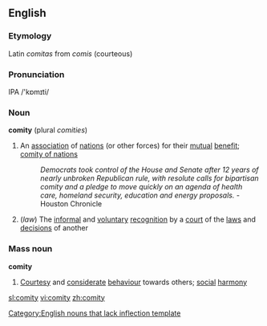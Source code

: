 ==English==
===Etymology===
Latin ''comitas'' from ''comis'' (courteous)

===Pronunciation===
IPA /'kɒmɪti/

===Noun===
'''comity'''  (plural ''comities'')
#An [[association]] of [[nation]]s (or other forces) for their [[mutual]] [[benefit]]; [[comity of nations]]
#:''Democrats took control of the House and Senate after 12 years of nearly unbroken Republican rule, with resolute calls for bipartisan comity and a pledge to move quickly on an agenda of health care, homeland security, education and energy proposals.'' - Houston Chronicle
#(''law'') The [[informal]] and [[voluntary]] [[recognition]] by a [[court]] of the [[law]]s and [[decision]]s of another

===Mass noun===
'''comity'''
#[[Courtesy]] and [[considerate]] [[behaviour]] towards others; [[social]] [[harmony]]

[[Category:English nouns that lack inflection template]]

[[sl:comity]]
[[vi:comity]]
[[zh:comity]]